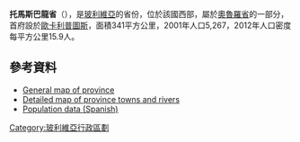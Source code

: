 '''托馬斯巴龍省'''（{{lang-es|Provincia de Tomás Barrón}}），是[[玻利維亞|玻利維亞]]的省份，位於該國西部，屬於[[奧魯羅省|奧魯羅省]]的一部分，首府設於[[歐卡利普圖斯|歐卡利普圖斯]]，面積341平方公里，2001年人口5,267，2012年人口密度每平方公里15.9人。

==參考資料==
*[https://web.archive.org/web/20070927201718/http://www.aguabolivia.org/situacionaguaX/Riego/mapas/oruro/t_tbarron.htm General map of province]
*[https://web.archive.org/web/20070927200927/http://www.aguabolivia.org/situacionaguaX/Riego/mapas/oruro/tbarron.htm Detailed map of province towns and rivers]
*[https://web.archive.org/web/20091027220541/http://www.ine.gov.bo/ Population data (Spanish)]

{{coord|17|37|S|67|27|W|type:adm2nd_region:BO|display=title}} 

{{Bolivia-geo-stub}}
{{玻利維亞省份}}

[[Category:玻利維亞行政區劃|Category:玻利維亞行政區劃]]